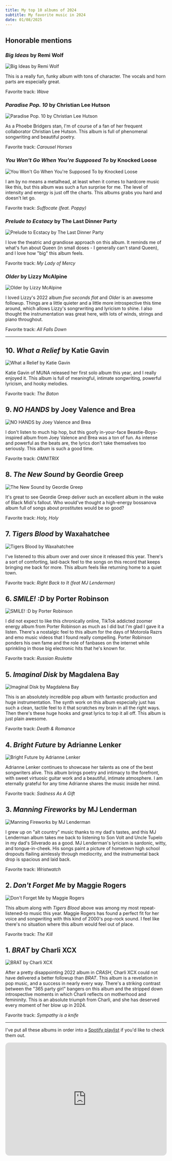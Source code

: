 ```yaml
---
title: My top 10 albums of 2024
subtitle: My favorite music in 2024
date: 01/08/2025
---
```




## Honorable mentions

### _Big Ideas_ by Remi Wolf

<Image height={240} src={BigIdeas} alt="Big Ideas by Remi Wolf" />

This is a really fun, funky album with tons of character. The vocals and horn parts are especially great.

Favorite track: _Wave_

### _Paradise Pop. 10_ by Christian Lee Hutson

<Image
  height={240}
  src={ParadisePop10}
  alt="Paradise Pop. 10 by Christian Lee Hutson"
/>

As a Phoebe Bridgers stan, I'm of course of a fan of her frequent collaborator Christian Lee Hutson. This album is full of phenomenal songwriting and beautiful poetry.

Favorite track: _Carousel Horses_

### _You Won't Go When You're Supposed To_ by Knocked Loose

<Image
  height={240}
  src={YouWontGoWhenYoureSupposedTo}
  alt="You Won't Go When You're Supposed To by Knocked Loose"
/>

I am by no means a metalhead, at least when it comes to hardcore music like this, but this album was such a fun surprise for me. The level of intensity and energy is just off the charts. This albums grabs you hard and doesn't let go.

Favorite track: _Suffocate (feat. Poppy)_

### _Prelude to Ecstacy_ by The Last Dinner Party

<Image
  height={240}
  src={PreludeToEcstacy}
  alt="Prelude to Ecstacy by The Last Dinner Party"
/>

I love the theatric and grandiose approach on this album. It reminds me of what's fun about Queen (in small doses - I generally can't stand Queen), and I love how "big" this album feels.

Favorite track: _My Lady of Mercy_

### _Older_ by Lizzy McAlpine

<Image height={240} src={Older} alt="Older by Lizzy McAlpine" />

I loved Lizzy's 2022 album _five seconds flat_ and _Older_ is an awesome followup. Things are a little quieter and a little more introspective this time around, which allows Lizzy's songrwriting and lyricism to shine. I also thought the instrumentation was great here, with lots of winds, strings and piano throughout.

Favorite track: _All Falls Down_

---

## 10. _What a Relief_ by Katie Gavin

<Image height={240} src={WhatARelief} alt="What a Relief by Katie Gavin" />

Katie Gavin of MUNA released her first solo album this year, and I really enjoyed it. This album is full of meaningful, intimate songwriting, powerful lyricism, and hooky melodies.

Favorite track: _The Baton_

## 9. _NO HANDS_ by Joey Valence and Brea

<Image height={240} src={NoHands} alt="NO HANDS by Joey Valence and Brea" />

I don't listen to much hip hop, but this goofy in-your-face Beastie-Boys-inspired album from Joey Valence and Brea was a ton of fun. As intense and powerful as the beats are, the lyrics don't take themselves too seriously. This album is such a good time.

Favorite track: _OMNITRIX_

## 8. _The New Sound_ by Geordie Greep

<Image height={240} src={TheNewSound} alt="The New Sound by Geordie Greep" />

It's great to see Geordie Greep deliver such an excellent album in the wake of Black Midi's fallout. Who would've thought a high-energy bossanova album full of songs about prostitutes would be so good?

Favorite track: _Holy, Holy_

## 7. _Tigers Blood_ by Waxahatchee

<Image height={240} src={TigersBlood} alt="Tigers Blood by Waxahatchee" />

I've listened to this album over and over since it released this year. There's a sort of comforting, laid-back feel to the songs on this record that keeps bringing me back for more. This album feels like returning home to a quiet town.

Favorite track: _Right Back to It (feat MJ Lenderman)_

## 6. _SMILE! :D_ by Porter Robinson

<Image height={240} src={SMILE} alt="SMILE! :D by Porter Robinson" />

I did not expect to like this chronically online, TikTok addicted zoomer energy album from Porter Robinson as much as I did but I'm glad I gave it a listen. There's a nostalgic feel to this album for the days of Motorola Razrs and emo music videos that I found really compelling. Porter Robinson ponders his own fame and the role of fanbases on the internet while sprinkling in those big electronic hits that he's known for.

Favorite track: _Russian Roulette_

## 5. _Imaginal Disk_ by Magdalena Bay

<Image height={240} src={ImaginalDisk} alt="Imaginal Disk by Magdalena Bay" />

This is an absolutely incredible pop album with fantastic production and huge instrumentation. The synth work on this album especially just has such a clean, tactile feel to it that scratches my brain in all the right ways. Then there's these huge hooks and great lyrics to top it all off. This album is just plain awesome.

Favorite track: _Death & Romance_

## 4. _Bright Future_ by Adrianne Lenker

<Image height={240} src={BrightFuture} alt="Bright Future by Adrianne Lenker" />

Adrianne Lenker continues to showcase her talents as one of the best songwriters alive. This album brings poetry and intimacy to the forefront, with sweet virtuosic guitar work and a beautiful, intimate atmosphere. I am eternally grateful for any time Adrianne shares the music inside her mind.

Favorite track: _Sadness As A Gift_

## 3. _Manning Fireworks_ by MJ Lenderman

<Image
  height={240}
  src={ManningFireworks}
  alt="Manning Fireworks by MJ Lenderman"
/>

I grew up on "alt country" music thanks to my dad's tastes, and this MJ Lenderman album takes me back to listening to Son Volt and Uncle Tupelo in my dad's Silverado as a good. MJ Lenderman's lyricism is sardonic, witty, and tongue-in-cheek. His songs paint a picture of hometown high school dropouts flailing aimlessly through mediocrity, and the instrumental back drop is spacious and laid back.

Favorite track: _Wristwatch_

## 2. _Don't Forget Me_ by Maggie Rogers

<Image height={240} src={DontForgetMe} alt="Don't Forget Me by Maggie Rogers" />

This album along with _Tigers Blood_ above was among my most repeat-listened-to music this year. Maggie Rogers has found a perfect fit for her voice and songwriting with this kind of 2000's pop-rock sound. I feel like there's no situation where this album would feel out of place.

Favorite track: _The Kill_

## 1. _BRAT_ by Charli XCX

<Image height={240} src={BRAT} alt="BRAT by Charli XCX" />

After a pretty disappointing 2022 album in _CRASH_, Charli XCX could not have delivered a better followup than _BRAT_. This album is a revelation in pop music, and a success in nearly every way. There's a striking contrast between the "365 party girl" bangers on this album and the stripped down introspective moments in which Charli reflects on motherhood and femininity. This is an absolute triumph from Charli, and she has deserved every moment of her blow up in 2024.

Favorite track: _Sympathy is a knife_

---

I've put all these albums in order into a [Spotify playlist](https://open.spotify.com/playlist/3jM0LeCQMWnFTde3Kw0M11?si=31de94a4f04e4bab) if you'd like to check them out.

<iframe
  style="border-radius:12px"
  src="https://open.spotify.com/embed/playlist/3jM0LeCQMWnFTde3Kw0M11?utm_source=generator"
  width="100%"
  height="352"
  frameBorder="0"
  allowfullscreen=""
  allow="autoplay; clipboard-write; encrypted-media; fullscreen; picture-in-picture"
  loading="lazy"
></iframe>

